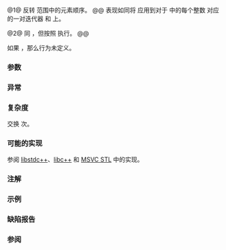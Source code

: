 {{cpp/title|reverse}}
{{cpp/algorithm/navbar}}
{{dcl begin}}
{{dcl header|algorithm}}
{{dcl|num=1|notes={{mark constexpr since c++20}}|
template&lt; class BidirIt &gt;
void reverse( BidirIt first, BidirIt last );
}}
{{dcl|num=2|since=c++17|
template&lt; class ExecutionPolicy, class BidirIt &gt;
void reverse( ExecutionPolicy&amp;&amp; policy, BidirIt first, BidirIt last );
}}
{{dcl end}}

@1@ 反转 {{range|first|last}} 范围中的元素顺序。
@@ 表现如同将 {{lc|std::iter_swap}} 应用到对于 {{range|0|std::distance(first, last) / 2}} 中的每个整数 {{c|i}} 对应的一对迭代器 {{c|first + i}} 和 {{c|(last - i) - 1}} 上。

@2@ 同 {{v|1}}，但按照 {{c|policy}} 执行。
@@ {{cpp/algorithm/parallel overload precondition}}

如果 {{rev inl|until=c++20|{{c|*first}} 不{{named req|Swappable}}}}{{rev inl|since=c++20|{{tt|BidirIt}} 不{{named req|ValueSwappable}}}}，那么行为未定义。

===参数===
{{par begin}}
{{par range|3=要反转的}}
{{par exec pol}}
{{par hreq}}
{{par req named|BidirIt|BidirectionalIterator}}
{{par end}}

===异常===
{{cpp/algorithm/parallel exceptions reporting behavior|singular=yes}}

===复杂度===
交换 {{c|(last - first) / 2}} 次。

===可能的实现===
参阅 [https://github.com/gcc-mirror/gcc/blob/14d8a5ae472ca5743016f37da2dd4770d83dea21/libstdc%2B%2B-v3/include/bits/stl_algo.h#L1087-L1152 libstdc++]、[https://github.com/llvm/llvm-project/blob/6adbc83ee9e46b476e0f75d5671c3a21f675a936/libcxx/include/__algorithm/reverse.h libc++] 和 [https://github.com/microsoft/STL/blob/472161105d596192194d4715ccad307c6c163b4a/stl/inc/xutility#L5335-L5370 MSVC STL] 中的实现。
{{eq fun|1=
template&lt;class BidirIt&gt;
constexpr // C++20 起
void reverse(BidirIt first, BidirIt last)
{
    using iter_cat = typename std::iterator_traits&lt;BidirIt&gt;::iterator_category;
    
    // 在 C++14 和更早的模式中可以使用标签派发，
    // 例如调用 reverse_impl(first, last, iter_cat())。
    if constexpr (std::is_base_of_v&lt;std::random_access_iterator_tag, iter_cat&gt;)
    {
        if (first == last)
            return;
        
        for (--last; first &lt; last; (void)++first, --last)
            std::iter_swap(first, last);
    }
    else
        while (first != last &amp;&amp; first != --last)
            std::iter_swap(first++, last);
}
}}

===注解===
{{cpp/algorithm/notes swap vectorization}}

===示例===
{{example
|
|code=
#include &lt;algorithm&gt;
#include &lt;iostream&gt;
#include &lt;iterator&gt;
#include &lt;vector&gt;

void println(auto rem, auto const&amp; v)
{
    for (std::cout &lt;&lt; rem; auto e : v)
        std::cout &lt;&lt; e &lt;&lt; ' ';
    std::cout &lt;&lt; '\n';
}

int main()
{
    std::vector&lt;int&gt; v {1, 2, 3};
    std::reverse(v.begin(), v.end());
    println("反转之后, v = ", v);
    
    int a[] = {4, 5, 6, 7};
    std::reverse(std::begin(a), std::end(a));
    println("反转之后, a = ", a);
}
|output=
反转之后, v = 3 2 1
反转之后, a = 7 6 5 4
}}

===缺陷报告===
{{dr list begin}}
{{dr list item|wg=lwg|dr=223|std=C++98|before=交换时会对每对迭代器应用 {{lc|std::swap}}|after=改成应用 {{lc|std::iter_swap}}}}
{{dr list item|wg=lwg|dr=2039|std=C++98|before=在 {{c|i}} 等于 {{c|std::distance(first, last) / 2}} 时也会应用 {{lc|std::iter_swap}}|after=不应用}}
{{dr list end}}

===参阅===
{{dsc begin}}
{{dsc inc|cpp/algorithm/dsc reverse_copy}}
{{dsc inc|cpp/algorithm/ranges/dsc reverse}}
{{dsc end}}

{{langlinks|de|en|es|fr|it|ja|pt|ru}}
